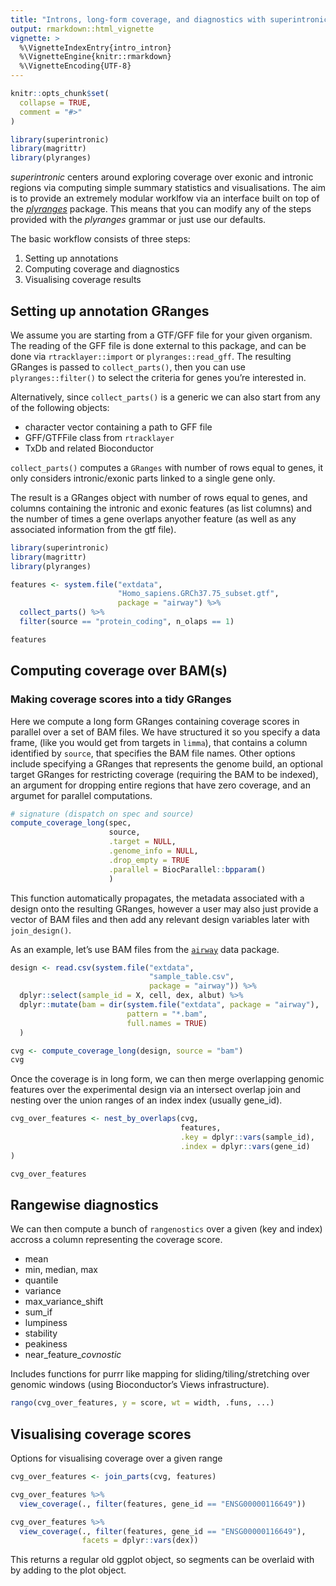 ```yaml
---
title: "Introns, long-form coverage, and diagnostics with superintronic""
output: rmarkdown::html_vignette
vignette: >
  %\VignetteIndexEntry{intro_intron}
  %\VignetteEngine{knitr::rmarkdown}
  %\VignetteEncoding{UTF-8}
---
```


```r
knitr::opts_chunk$set(
  collapse = TRUE,
  comment = "#>"
)
```

```r
library(superintronic)
library(magrittr)
library(plyranges)
```

_superintronic_ centers around exploring coverage over exonic and intronic
regions via computing simple summary statistics and visualisations. 
The aim is to provide an extremely modular worklfow via an interface built on top of the 
[_plyranges_](https://sa-lee.github.io/plyranges/index.html) package. 
This means that you can modify any of the steps provided 
with the _plyranges_ grammar or just use our defaults.

The basic workflow consists of three steps:  

1. Setting up annotations
2. Computing coverage and diagnostics
3. Visualising coverage results

## Setting up annotation GRanges

We assume you are starting from a GTF/GFF file for your given organism. 
The reading of the GFF file is done external to this package, 
and can be done via `rtracklayer::import` or `plyranges::read_gff`.
The resulting GRanges is passed to `collect_parts()`, then you can use
`plyranges::filter()` to select the criteria for genes you're interested in.

Alternatively, since `collect_parts()` is a generic we can also start
from any of the following objects:

* character vector containing a path to GFF file
* GFF/GTFFile class from `rtracklayer`
* TxDb and related Bioconductor

`collect_parts()` computes a `GRanges` with number of rows equal to genes,
it only considers intronic/exonic parts linked to a single gene only.

The result is a GRanges object with number of rows equal to genes,
and columns containing the intronic and exonic features (as list columns)
and the number of times a gene overlaps anyother feature (as well as
any associated information from the gtf file). 
```r
library(superintronic)
library(magrittr)
library(plyranges)

features <- system.file("extdata", 
                        "Homo_sapiens.GRCh37.75_subset.gtf", 
                        package = "airway") %>% 
  collect_parts() %>% 
  filter(source == "protein_coding", n_olaps == 1)

features
```



## Computing coverage over BAM(s)

### Making coverage scores into a tidy GRanges

Here we compute a long form GRanges containing coverage scores in parallel over
a set of BAM files. We have structured it so you specify a data frame,
(like you would get from targets in `limma`), that contains a column
identified by `source`, that specifies the BAM file names. Other options
include specifying a GRanges that represents the genome build, an optional
target GRanges for restricting coverage (requiring the BAM to be indexed),
an argument for dropping entire regions that have zero coverage, and an
argumet for  parallel computations.

```r
# signature (dispatch on spec and source)
compute_coverage_long(spec,
                      source,
                      .target = NULL,
                      .genome_info = NULL,
                      .drop_empty = TRUE
                      .parallel = BiocParallel::bpparam()
                      )
```

This function automatically propagates, the metadata associated
with a design onto the resulting GRanges, however a user may also just
provide a vector of BAM files and then add any relevant design variables later
with `join_design()`.

As an example, let's use BAM files from the 
[`airway`](https://bioconductor.org/packages/release/data/experiment/html/airway.html)
data package.  

```r
design <- read.csv(system.file("extdata", 
                               "sample_table.csv", 
                               package = "airway")) %>% 
  dplyr::select(sample_id = X, cell, dex, albut) %>% 
  dplyr::mutate(bam = dir(system.file("extdata", package = "airway"), 
                          pattern = "*.bam",
                          full.names = TRUE)
  )

cvg <- compute_coverage_long(design, source = "bam")
cvg
```


Once the coverage is in long form, we can then merge overlapping genomic
features over the experimental design via an intersect overlap join and nesting
over the union ranges of an index  index (usually gene_id).

```r
cvg_over_features <- nest_by_overlaps(cvg,
                                      features, 
                                      .key = dplyr::vars(sample_id),
                                      .index = dplyr::vars(gene_id)
)

cvg_over_features
```

## Rangewise diagnostics 

We can then compute a bunch of `rangenostics` 
over a given (key and index) accross a column representing the coverage score.

* mean
* min, median, max
* quantile
* variance
* max_variance_shift
* sum_if
* lumpiness
* stability
* peakiness
* near_feature_*covnostic*

Includes functions for purrr like mapping for sliding/tiling/stretching
over genomic windows (using Bioconductor's Views infrastructure).

```r
rango(cvg_over_features, y = score, wt = width, .funs, ...)
```

## Visualising coverage scores

Options for visualising coverage over a given range 
```r
cvg_over_features <- join_parts(cvg, features) 

cvg_over_features %>% 
  view_coverage(., filter(features, gene_id == "ENSG00000116649"))

cvg_over_features %>% 
  view_coverage(., filter(features, gene_id == "ENSG00000116649"),
                facets = dplyr::vars(dex))
```

This returns a regular old ggplot object, so segments can be overlaid with
by adding to the plot object.

